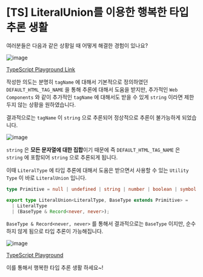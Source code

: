 # [TS] LiteralUnion를 이용한 행복한 타입 추론 생활

여러분들은 다음과 같은 상황일 때 어떻게 해결한 경험이 있나요?

![image](/images/literalUnion_example_1.png)

[TypeScript Playground Link](https://www.typescriptlang.org/play/?ts=5.5.3#code/C4TwDgpgBAIgogMQIIFUAyAVA+gCQwWTSwyQHEsA5JfOKAXgCgooAfKAIgAtgBbAG3ZNWHAEYB7ACYhBzAPQAqKADoVUebKFt2EgJYA3GcPZhDWgM5gAhgDt2AbgYMAxmOtngUJwCcIl4BDg+CB4Iaw86KAAKYEsAcwpLEIAuWERUTFwCIhJyKhphdy8da1iASnoAPiEJMScAVxCwpW9ff0Dg0OBouISQ0odnHz8AoMau9nZ+hiA)

작성한 의도는 분명히 `tagName` 에 대해서 기본적으로 정의하였던  `DEFAULT_HTML_TAG_NAME` 을 통해 추론에 대해서 도움을 받지만, 추가적인 `Web Components` 와 같이 추가적인 `tagName` 에 대해서도 받을 수 있게 `string` 이라면 제한 두지 않는 상황을 원하였습니다.

결과적으로는 `tagName` 이 `string` 으로 추론되어 정상적으로 추론이 불가능하게 되었습니다.

![image](/images/literalUnion_example_2.png)


`string` 은 **모든 문자열에 대한 집합**이기 때문에 즉 `DEFAULT_HTML_TAG_NAME` 은 `string` 에 포함되어 `string` 으로 추론되게 됩니다.

이때 `LiteralType` 에 타입 추론에 대해서 도움은 받으면서 사용할 수 있는 `Utility Type` 이 바로 `LiteralUnion` 입니다.

```typescript
type Primitive = null | undefined | string | number | boolean | symbol | bigint;

export type LiteralUnion<LiteralType, BaseType extends Primitive> =
  | LiteralType
  | (BaseType & Record<never, never>);
```

`BaseType & Record<never, never>` 를 통해서 결과적으로는 `BaseType` 이지만, 순수하지 않게 됨으로 타입 추론이 가능해집니다.

![image](/images/literalUnion_example_3.png)

[TypeScript Playground](https://www.typescriptlang.org/play/?ts=5.5.3#code/C4TwDgpgBACgTgSwLYOAgbtAvFAdgVwBtCoAfKfXAEwgDMFcIqyoBnYRXAcxYKQCMIcFvwD2owhACGuFqxACJIhFwbAA3AChNoSFAAyqIVMIBVXAlG4APIeDHCAFXAQANFABCU1hGd6IAB721KywiChomAB8UFiaUCx2Dn4Q8SwAFF4+KVAAZFAAShAAxqJwVNaMmHDuVUJRAJRaOi5QACIAogBiAIKm+o4A+gASjgCy+oOOPQDigwByPWMdsWnkAEQAFsBIhOtrUOtiVCD7CQD0AFRQAHR3UJfnB+tUGGcs62DvG6xgMuvNUq4dhQYpwaT2DqSJAQXDAWJQdLAKRceZSGEALgMRjgJnMlhsnV6-SGowmU1mCyWHXc7E4XEasSiaSoomK+BhcJuYIhEChEE5wCRKLRMKa2h5Ukh0NhQvW6yaQA)

이를 통해서 행복한 타입 추론 생활 하세요~!
